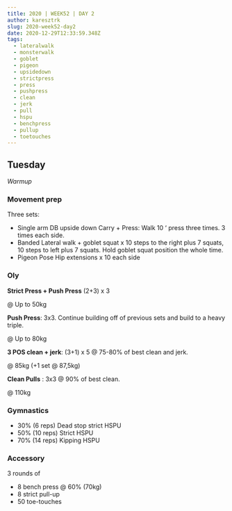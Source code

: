 ```yaml
---
title: 2020 | WEEK52 | DAY 2
author: karesztrk
slug: 2020-week52-day2
date: 2020-12-29T12:33:59.348Z
tags:
  - lateralwalk
  - monsterwalk
  - goblet
  - pigeon
  - upsidedown
  - strictpress
  - press
  - pushpress
  - clean
  - jerk
  - pull
  - hspu
  - benchpress
  - pullup
  - toetouches
---
```


## Tuesday

_Warmup_

### Movement prep

Three sets:

- Single arm DB upside down Carry + Press: Walk 10 ‘ press three times. 3 times each side.
- Banded Lateral walk + goblet squat x 10 steps to the right plus 7 squats, 10 steps to left plus 7 squats. Hold goblet squat position the whole time.
- Pigeon Pose Hip extensions x 10 each side

### Oly

**Strict Press + Push Press** (2+3) x 3

@ Up to 50kg

**Push Press**: 3x3. Continue building off of previous sets and build to a heavy triple.

@ Up to 80kg

**3 POS clean + jerk**: (3+1) x 5 @ 75-80% of best clean and jerk.

@ 85kg (+1 set @ 87,5kg)

**Clean Pulls** : 3x3 @ 90% of best clean.

@ 110kg

### Gymnastics

- 30% (6 reps) Dead stop strict HSPU
- 50% (10 reps) Strict HSPU
- 70% (14 reps) Kipping HSPU

### Accessory

3 rounds of

- 8 bench press @ 60% (70kg)
- 8 strict pull-up
- 50 toe-touches
